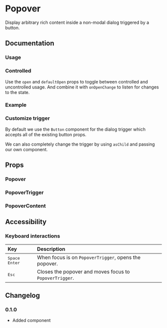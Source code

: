 
# Popover

Display arbitrary rich content inside a non-modal dialog triggered by a button.

<Links component="popover" />

## Documentation

### Usage

<Demo component="popover/usage" />

### Controlled

Use the `open` and `defaultOpen` props to toggle between controlled and uncontrolled usage. And combine it with `onOpenChange` to listen for changes to the state.

<Demo component="popover/controlled-usage" />

### Example

<Demo component="popover/example-usage" />

### Customize trigger

By default we use the `Button` component for the dialog trigger which accepts all of the existing button props.

We can also completely change the trigger by using `asChild` and passing our own component.

<Demo component="popover/trigger-usage" />

## Props

### Popover

<PropsTable component="Popover" />

### PopoverTrigger

<PropsTable component="PopoverTrigger" />

### PopoverContent

<PropsTable component="PopoverContent" />

## Accessibility

### Keyboard interactions

| Key                                                                        | Description                                             |
| :------------------------------------------------------------------------- | :------------------------------------------------------ |
| <Flex flexDirection="row" gap="8"><Kbd>Space</Kbd> <Kbd>Enter</Kbd></Flex> | When focus is on `PopoverTrigger`, opens the popover.   |
| <Kbd>Esc</Kbd>                                                             | Closes the popover and moves focus to `PopoverTrigger`. |

## Changelog

### 0.1.0

- Added component
